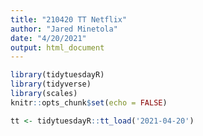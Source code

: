 ```yaml
---
title: "210420 TT Netflix"
author: "Jared Minetola"
date: "4/20/2021"
output: html_document
---
```


```r
library(tidytuesdayR)
library(tidyverse)
library(scales)
knitr::opts_chunk$set(echo = FALSE)

tt <- tidytuesdayR::tt_load('2021-04-20')
```
